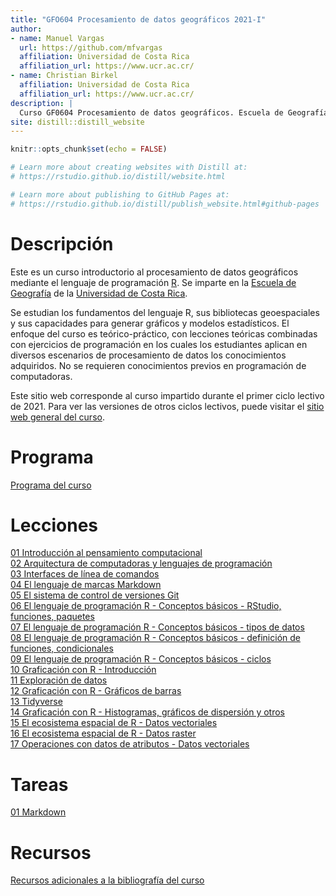 ```yaml
---
title: "GFO604 Procesamiento de datos geográficos 2021-I"
author: 
- name: Manuel Vargas
  url: https://github.com/mfvargas
  affiliation: Universidad de Costa Rica
  affiliation_url: https://www.ucr.ac.cr/
- name: Christian Birkel
  affiliation: Universidad de Costa Rica
  affiliation_url: https://www.ucr.ac.cr/  
description: |
  Curso GF0604 Procesamiento de datos geográficos. Escuela de Geografía, Universidad de Costa Rica. Primer ciclo lectivo 2021.
site: distill::distill_website
---
```


```r
knitr::opts_chunk$set(echo = FALSE)

# Learn more about creating websites with Distill at:
# https://rstudio.github.io/distill/website.html

# Learn more about publishing to GitHub Pages at:
# https://rstudio.github.io/distill/publish_website.html#github-pages

```

# Descripción
Este es un curso introductorio al procesamiento de datos geográficos mediante el lenguaje de programación [R](https://www.r-project.org/). Se imparte en la [Escuela de Geografía](https://www.geografia.fcs.ucr.ac.cr/) de la [Universidad de Costa Rica](https://www.ucr.ac.cr/).

Se estudian los fundamentos del lenguaje R, sus bibliotecas geoespaciales y sus capacidades para generar gráficos y modelos estadísticos. El enfoque del curso es teórico-práctico, con lecciones teóricas combinadas con ejercicios de programación en los cuales los estudiantes aplican en diversos escenarios de procesamiento de datos los conocimientos adquiridos. No se requieren conocimientos previos en programación de computadoras.

Este sitio web corresponde al curso impartido durante el primer ciclo lectivo de 2021. Para ver las versiones de otros ciclos lectivos, puede visitar el [sitio web general del curso](https://gf0604-procesamientodatosgeograficos.github.io/).

# Programa
[Programa del curso](https://github.com/gf0604-procesamientodatosgeograficos/2021i-programa/blob/main/gf0604-procesamientodatosgeograficos-g001-2021i.pdf)

# Lecciones
[01 Introducción al pensamiento computacional](https://gf0604-procesamientodatosgeograficos.github.io/2021i-leccion-01/)  
[02 Arquitectura de computadoras y lenguajes de programación](https://gf0604-procesamientodatosgeograficos.github.io/2021i-leccion-02/)  
[03 Interfaces de línea de comandos](https://gf0604-procesamientodatosgeograficos.github.io/2021i-leccion-03/)  
[04 El lenguaje de marcas Markdown](https://gf0604-procesamientodatosgeograficos.github.io/2021i-leccion-04/)  
[05 El sistema de control de versiones Git](https://gf0604-procesamientodatosgeograficos.github.io/2021i-leccion-05/)  
[06 El lenguaje de programación R - Conceptos básicos - RStudio, funciones, paquetes](https://gf0604-procesamientodatosgeograficos.github.io/2021i-leccion-06/)  
[07 El lenguaje de programación R - Conceptos básicos - tipos de datos](https://gf0604-procesamientodatosgeograficos.github.io/2021i-leccion-06/)  
[08 El lenguaje de programación R - Conceptos básicos - definición de funciones, condicionales](https://gf0604-procesamientodatosgeograficos.github.io/2021i-leccion-06/)  
[09 El lenguaje de programación R - Conceptos básicos - ciclos](https://gf0604-procesamientodatosgeograficos.github.io/2021i-leccion-06/)  
[10 Graficación con R - Introducción](https://gf0604-procesamientodatosgeograficos.github.io/2021i-leccion-10/)  
[11 Exploración de datos](https://github.com/gf0604-procesamientodatosgeograficos/2021i-datos/blob/main/hidrologia/fdc/FDC.csv)  
[12 Graficación con R - Gráficos de barras](https://gf0604-procesamientodatosgeograficos.github.io/2021i-leccion-10/)  
[13 Tidyverse](https://gf0604-procesamientodatosgeograficos.github.io/2021i-leccion-13/)  
[14 Graficación con R - Histogramas, gráficos de dispersión y otros](https://gf0604-procesamientodatosgeograficos.github.io/2021i-leccion-10/)  
[15 El ecosistema espacial de R - Datos vectoriales](https://gf0604-procesamientodatosgeograficos.github.io/2021i-leccion-15/)  
[16 El ecosistema espacial de R - Datos raster](https://gf0604-procesamientodatosgeograficos.github.io/2021i-leccion-15/)  
[17 Operaciones con datos de atributos - Datos vectoriales](https://gf0604-procesamientodatosgeograficos.github.io/2021i-leccion-15/)  

# Tareas
[01 Markdown](https://gf0604-procesamientodatosgeograficos.github.io/2021i-tarea-01/)

# Recursos
[Recursos adicionales a la bibliografía del curso](recursos.html)